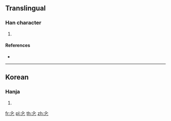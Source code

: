 ==Translingual==

===Han character===
{{Han char|rn=5|rad=乙|as=02|sn=3|four=|canj=ON|ids=⿱人乙}}

# {{defn|Han|sort=乙02}}

====References====
* {{Han ref|kx=0084.051|dkj=|dj=|hdz=|uh=3408|ud=13320|bh=|bd=}}

----

==Korean==

===Hanja===
{{ko-hanja|hangeul=둘|rv=dul|mr=tul|y=twul}}

# {{defn|lang=ko|sort=乙02}}

[[fr:㐈]]
[[pl:㐈]]
[[th:㐈]]
[[zh:㐈]]